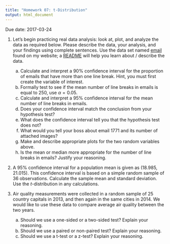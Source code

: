 ```yaml
---
title: "Homework 07: t-Distribution"
output: html_document
---
```


Due date: 2017-03-24

1. Let's begin practicing real data analysis: look at, plot, and analyze the data as required below.  Please describe the data, your analysis, and your findings using complete sentences.  Use the data set named [email](https://roualdes.us/data/email.csv) found on my website; a [README](https://roualdes.us/data/email.txt) will help you learn about / describe the data.
    a. Calculate and interpret a 90% confidence interval for the proportion of emails that have more than one line break.  Hint, you must first create the variable of interest.
    b. Formally test to see if the mean number of line breaks in emails is equal to 250, use $\alpha=0.05$.
    c. Calculate and interpret a 95% confidence interval for the mean number of line breaks in emails.
    d. Does your confidence interval match the conclusion from your hypothesis test?
    e. What does the confidence interval tell you that the hypothesis test does not?
    f. What would you tell your boss about email 1771 and its number of attached images?
    g. Make and describe appropriate plots for the two random variables above.
    h. Is the mean or median more appropriate for the number of line breaks in emails?  Justify your reasoning.

2. A 95% confidence interval for a population mean is given as $(18.985, 21.015)$.  This confidence interval is based on a simple random sample of 36 observations. Calculate the sample mean and standard deviation.  Use the $t$-distribution in any calculations.

3. Air quality measurements were collected in a random sample of 25 country capitals in 2013, and then again in the same cities in 2014. We would like to use these data to compare average air quality between the two years.
    a. Should we use a one-sided or a two-sided test? Explain your reasoning.
    b. Should we use a paired or non-paired test? Explain your reasoning.
    c. Should we use a t-test or a z-test? Explain your reasoning.
